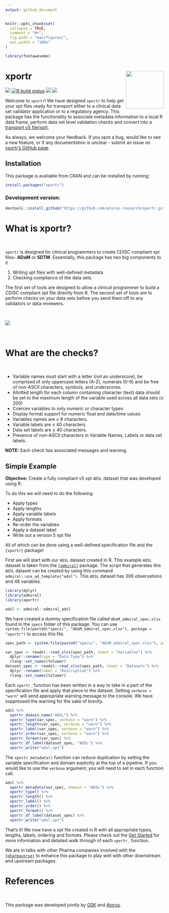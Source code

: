 ```yaml
---
output: github_document
---
```


<!-- README.md is generated from README.Rmd. Please edit that file -->

```r
knitr::opts_chunk$set(
  collapse = TRUE,
  comment = "#>",
  fig.path = "man/figures/",
  out.width = "100%"
)

library(fontawesome)
```


# xportr <img src="man/figures/logo.png" align="right" alt="" width="120" />

<!-- badges: start -->
[<img src="https://img.shields.io/badge/Slack-RValidationHub-blue?style=flat&logo=slack">](https://RValidationHub.slack.com)
[![R build status](https://github.com/atorus-research/xportr/workflows/R-CMD-check/badge.svg)](https://github.com/atorus-research/xportr/actions?workflow=R-CMD-check)
[<img src="https://img.shields.io/codecov/c/gh/atorus-research/xportr">](https://app.codecov.io/gh/atorus-research/xportr)
[<img src="https://img.shields.io/badge/License-MIT-blue.svg">](https://github.com/atorus-research/xportr/blob/master/LICENSE)
<!-- badges: end -->

  
Welcome to `xportr`! We have designed `xportr` to help get your xpt
files ready for transport either to a clinical data set validator application or to
a regulatory agency. This package has the functionality to associate metadata information to a local R data frame, perform data set level
validation checks and convert into a [transport v5 file(xpt)](https://documentation.sas.com/doc/en/pgmsascdc/9.4_3.5/movefile/n1xbwdre0giahfn11c99yjkpi2yb.htm).

As always, we welcome your feedback. If you spot a bug, would like to
see a new feature, or if any documentation is unclear - submit an issue
on [xportr's GitHub page](https://github.com/atorus-research/xportr/issues). 

## Installation

This package is available from CRAN and can be installed by running: 

```r
install.packages("xportr")
```

### Development version:

```r
devtools::install_github("https://github.com/atorus-research/xportr.git", ref = "devel")
```

# What is xportr?

<br>

`xportr` is designed for clinical programmers to create CDISC compliant
xpt files- **ADaM** or **SDTM**. Essentially, this package has two big
components to it 

  1. Writing xpt files with well-defined metadata
  2. Checking compliance of the data sets. 
  
The first set of tools are designed to allow a clinical programmer to build 
a CDISC compliant xpt file directly from R. The second set of tools are to 
perform checks on your data sets before you send them off to any validators or data reviewers.

<br>

<img src="man/figures/design_flow.png">

<br>

# What are the checks?

<br>

- Variable names must start with a letter (not an underscore), be comprised of only uppercase letters (A-Z), numerals (0-9) and be free of non-ASCII characters, symbols, and underscores.
- Allotted length for each column containing character (text) data
should be set to the maximum length of the variable used across all
data sets (≤ 200)
- Coerces variables to only numeric or character types
- Display format support for numeric float and date/time values
- Variables names are ≤ 8 characters.
- Variable labels are ≤ 40 characters. 
- Data set labels are ≤ 40 characters.
- Presence of non-ASCII characters in Variable Names, Labels or data set labels.


**NOTE:** Each check has associated messages and warning.

## Simple Example

**Objective:** Create a fully compliant v5 xpt `ADSL` dataset that was developed using R.

To do this we will need to do the following:

  - Apply types
  - Apply lengths  
  - Apply variable labels
  - Apply formats 
  - Re-order the variables 
  - Apply a dataset label 
  - Write out a version 5 xpt file

All of which can be done using a well-defined specification file and the `{xportr}` package! 

First we will start with our `ADSL` dataset created in R.  This example `ADSL` dataset is taken from the [`{admiral}`](https://pharmaverse.github.io/admiral/index.html) package. The script that generates this `ADSL` dataset can be created by using this command `admiral::use_ad_template("adsl")`.  This `ADSL` dataset has 306 observations and 48 variables.

```r
library(dplyr)
library(admiral)
library(xportr)

adsl <- admiral::admiral_adsl
```

We have created a dummy specification file called `ADaM_admiral_spec.xlsx` found in the `specs` folder of this package.  You can use `system.file(paste0("specs/", "ADaM_admiral_spec.xlsx"), package = "xportr")` to access this file.

```r
spec_path <- system.file(paste0("specs/", "ADaM_admiral_spec.xlsx"), package = "xportr")

var_spec <- readxl::read_xlsx(spec_path, sheet = "Variables") %>%
  dplyr::rename(type = "Data Type") %>%
  rlang::set_names(tolower)
dataset_spec <- readxl::read_xlsx(spec_path, sheet = "Datasets") %>%
  dplyr::rename(label = "Description") %>%
  rlang::set_names(tolower)
```

Each `xportr_` function has been written in a way to take in a part of the specification file and apply that piece to the dataset. Setting `verbose = "warn"` will send appropriate warning message to the console. We have suppressed the warning for the sake of brevity.

```r
adsl %>%
  xportr_domain_name("ADSL") %>%
  xportr_type(var_spec, verbose = "warn") %>%
  xportr_length(var_spec, verbose = "warn") %>%
  xportr_label(var_spec, verbose = "warn") %>%
  xportr_order(var_spec, verbose = "warn") %>%
  xportr_format(var_spec) %>%
  xportr_df_label(dataset_spec, "ADSL") %>%
  xportr_write("adsl.xpt")
```

The `xportr_metadata()` function can reduce duplication by setting the variable specification and domain explicitly at the top of a pipeline. If you would like to use the `verbose` argument, you will need to set in each function call.

```r
adsl %>%
  xportr_metadata(var_spec, domain = "ADSL") %>%
  xportr_type() %>%
  xportr_length() %>%
  xportr_label() %>%
  xportr_order() %>%
  xportr_format() %>%
  xportr_df_label(dataset_spec) %>%
  xportr_write("adsl.xpt")
```

That's it!  We now have a xpt file created in R with all appropriate types, lengths, labels, ordering and formats.  Please check out the [Get Started](https://atorus-research.github.io/xportr/articles/xportr.html) for more information and detailed walk through of each `xportr_` function.

We are in talks with other Pharma companies involved with the [`{pharmaverse}`](https://pharmaverse.org/) to enhance this package to play well with other downstream and upstream packages.  

# References

<br>

This package was developed jointly by [GSK](https://us.gsk.com/en-us/home/) and [Atorus](https://www.atorusresearch.com/).
